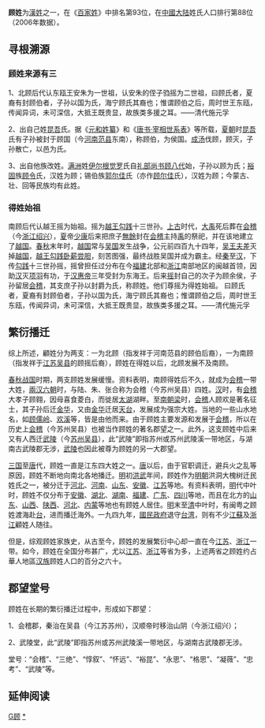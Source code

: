{{Unreferenced|time=now}}
{{姓氏
|姓氏=顾
|簡體=顾
|繁體=顧
|拼音=Gù
|中国大陆=Gu
|台湾=Ku
|香港=Koo/Ku
|澳门=Ku
|新加坡=
|马来西亚=Koe
|越南=Cố
|韩国=구
|反切=
|同音字=
|堂号=
|郡望=[[武陵郡|武陵郡]]
}}

'''顾姓'''为[[漢姓|漢姓]]之一，在《[[百家姓|百家姓]]》中排名第93位，在[[中國大陆|中國大陆]]姓氏人口排行第88位（2006年数据）。

== 寻根溯源 ==
=== 顾姓来源有三 ===
1、北顾后代认东瓯王安朱为一世祖，认安朱的侄子驺摇为二世祖，曰顾氏者，夏裔有封顾伯者，子孙以国为氏，海宁顾氏其裔也；惟谓顾伯之后，周时世王东瓯，传闻异词，未可深信，大抵王既贵显，故族类多援之耳。——清代施元孚

2、出自己姓[[昆吾|昆吾]]氏。据《[[元和姓纂|元和姓纂]]》和《[[s:新唐书/卷075下|唐书·宰相世系表]]》等所载，[[夏朝|夏朝]]时[[昆吾|昆吾]]氏有子孙被封于顾国（今[[河南|河南]][[范县|范县]]东南），称顾伯，为侯国。[[成汤|成汤]]伐顾，顾灭，子孙散亡，以邑为氏。

3、出自他族改姓。[[满洲|满洲]]姓[[伊尔根觉罗|伊尔根觉罗]]氏自[[礼部尚书|礼部尚书]][[顾八代|顾八代]]始，子孙以顾为氏；[[裕固|裕固]]族[[顾令|顾令]]氏，汉姓为顾；锡伯族[[郭尔佳|郭尔佳]]氏（亦作[[顾尔佳|顾尔佳]]氏），汉姓为顾；今蒙古、壮、回等民族均有此姓。

=== 得姓始祖 ===
南顾后代认越王摇为始祖。摇为[[越王勾践|越王勾践]]十三世孙。[[上古|上古]]时代，[[大禹|大禹]]死后葬在[[会稽|会稽]]（今[[浙江|浙江]][[绍兴|绍兴]]），[[夏|夏]]帝[[少康|少康]]后来把庶子[[無餘|無餘]]封在[[会稽|会稽]]主持[[禹|禹]]的祭祀，并在该地建立了[[越国|越国]]。[[春秋时期|春秋]]末年时，[[越国|越国]]常与[[吴国|吴国]]发生战争，公元前四百九十四年，[[吴王夫差|吴王夫差]]灭掉[[越国|越国]]，[[越王勾践|越王勾践]][[卧薪尝胆|卧薪尝胆]]，刻苦图强，最终战胜吴国并成为霸主。经[[秦|秦]]至[[汉|汉]]，下传[[勾践|勾践]]十三世孙摇，摇曾担任过分布在今[[福建|福建]]北部和[[浙江|浙江]]南部地区的闽越首领，因助[[汉|汉]]灭[[项羽|项羽]]有功，于[[汉惠帝|汉惠帝]]三年受封为东海王。后来[[摇|摇]]封自己的次子为顾余侯，子孙留居[[会稽|会稽]]，其支庶子孙以封爵为氏，称顾姓。他们尊摇为得姓始祖。
曰顾氏者，夏裔有封顾伯者，子孙以国为氏，海宁顾氏其裔也；惟谓顾伯之后，周时世王东瓯，传闻异词，未可深信，大抵王既贵显，故族类多援之耳。——清代施元孚

== 繁衍播迁 ==
综上所述，顧姓分为两支：一为北顾（指发祥于河南范县的顾伯后裔），一为南顾（指发祥于[[江苏|江苏]][[吴县|吴县]]的顾摇后裔），顾姓在得姓以后，北顾发展不及南顾。

[[春秋战国|春秋战国]]时期，两支顾姓发展缓慢。资料表明，南顾得姓后不久，就成为[[会稽|会稽]]一带大姓，[[兩汉|兩汉]][[六朝|六朝]]时，与陆、朱、张合称为会稽（今苏州吴县）四姓。[[漢朝|汉]]时，有[[会稽|会稽]]大孝子顾翱，因母喜食菱白，而徙居[[太湖|太湖]]湖畔。至[[南朝|南朝]][[梁|梁]]时，[[会稽|会稽]]人顾欢是著名征士，其子孙后迁[[金华|金华]]，又由[[金华|金华]]迁居[[天台县|天台]]，发展成为强宗大姓。当地的一些山水地名，如[[顾儒岭|顾儒岭]]、[[欢溪|欢溪]]等，皆是由他而来。由于顾姓主要发源和发展于[[会稽|会稽]]，所以在历史上[[会稽|会稽]]（今苏州吴县）也被当作顾姓的著名郡望之一。此外，这支顾姓中后来又有人西迁[[武陵|武陵]]（今[[苏州|苏州]][[吴县|吴县]]），此“武陵”即指苏州或苏州武陵溪一带地区，与湖南古武陵郡无涉，[[武陵|武陵]]也因此被尊为顾姓的另一大郡望。

[[三国|三国]]至[[唐|唐]]代，顾姓一直是江东四大姓之一。[[唐|唐]]以后，由于官职调迁，避兵火之乱等原因，顾姓不断地向南北各地播迁。[[明|明]]初[[洪武|洪武]]年间，顾姓作为[[明朝|明朝]]洪洞大槐树迁民姓氏之一，被分迁于[[河北|河北]]、[[河南|河南]]、[[山东|山东]]、[[安徽|安徽]]、[[江苏|江苏]]等地。有资料表明，[[明|明]]代中叶时，顾姓不仅分布于[[安徽|安徽]]、[[湖北|湖北]]、[[湖南|湖南]]、[[福建|福建]]、[[广东|广东]]、[[四川|四川]]等地，而且在北方的[[山东|山东]]、[[山西|山西]]、[[陕西|陕西]]、[[河北|河北]]、[[内蒙|内蒙]]等地也有顾姓人居住。[[明|明]]末至[[清|清]]中叶时，有闽粤之顾姓渡海赴[[台|台]]，进而播迁海外。一九四九年，[[國民政府|國民政府]]退守[[台湾|台湾]]，则有不少[[江蘇|江蘇]]及[[浙江|浙江]]顧姓人随往。

但是，综观顾姓家族史，从古至今，顾姓的发展繁衍中心却一直在今[[江苏|江苏]]、[[浙江|浙江]]一带。如今，顾姓在全国分布甚广，尤以[[江苏|江苏]]、[[浙江|浙江]]等省为多，上述两省之顾姓约占華人地區[[汉族|汉族]]顾姓人口的百分之六十。

== 郡望堂号 ==
顾姓在长期的繁衍播迁过程中，形成如下郡望：

1、会稽郡，秦治在吴县（今江苏苏州），汉顺帝时移治山阴（今浙江绍兴）；

2、武陵堂，此“武陵”即指苏州或苏州武陵溪一带地区，与湖南古武陵郡无涉。

堂号：“会稽”、“三绝”、“惇叙”、“怀远”、“裕昆”、“永思”、“格思”、“凝薇”、“忠考”、“武陵”等。

== 延伸阅读 ==
{{Wikisource further reading}}

{{中國首一百個姓氏}}

[[Category:漢姓|G顾]]
[[Category:顾姓|*]]